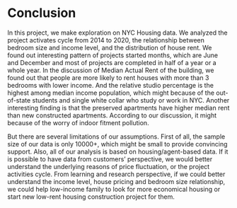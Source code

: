 # Conclusion

In this project, we make exploration on NYC Housing data. We analyzed the project activates cycle from 2014 to 2020, the relationship between bedroom size and income level, and the distribution of house rent.  We found out interesting pattern of projects started months, which are June and December and most of projects are completed in half of a year or a whole year. In the discussion of Median Actual Rent of the building, we found out that people are more likely to rent houses with more than 3 bedrooms with lower income. And the relative studio percentage is the highest among median income population, which might because of the out-of-state students and single white collar who study or work in NYC. Another interesting finding is that the preserved apartments have higher median rent than new constructed apartments. According to our discussion, it might because of the worry of indoor fitment pollution. 

But there are several limitations of our assumptions. First of all, the sample size of our data is only 10000+, which might be small to provide convincing support. Also, all of our analysis is based on housing/agent-based data. If it is possible to have data from customers’ perspective, we would better understand the underlying reasons of price fluctuation, or the project activities cycle. From learning and research perspective, if we could better understand the income level, house pricing and bedroom size relationship, we could help low-income family to look for more economical housing or start new low-rent housing construction project for them.

